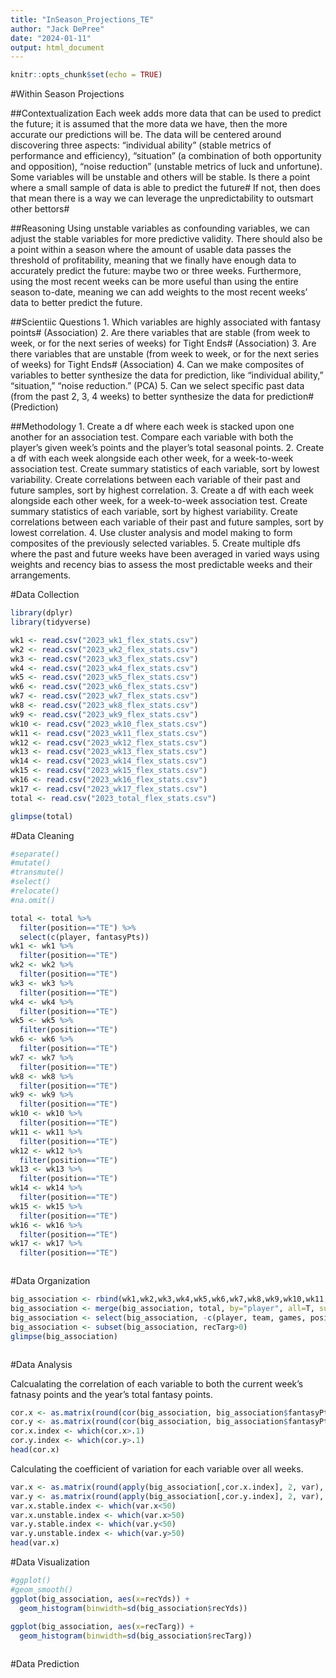 ```yaml
---
title: "InSeason_Projections_TE"
author: "Jack DePree"
date: "2024-01-11"
output: html_document
---
```


```r
knitr::opts_chunk$set(echo = TRUE)
```

#Within Season Projections

##Contextualization
Each week adds more data that can be used to predict the future; it is assumed that the more data we have, then the more accurate our predictions will be. The data will be centered around discovering three aspects: "individual ability" (stable metrics of performance and efficiency), "situation" (a combination of both opportunity and opposition), "noise reduction" (unstable metrics of luck and unfortune).  Some variables will be unstable and others will be stable. Is there a point where a small sample of data is able to predict the future# If not, then does that mean there is a way we can leverage the unpredictability to outsmart other bettors#

##Reasoning
Using unstable variables as confounding variables, we can adjust the stable variables for more predictive validity. There should also be a point within a season where the amount of usable data passes the threshold of profitability, meaning that we finally have enough data to accurately predict the future: maybe two or three weeks. Furthermore, using the most recent weeks can be more useful than using the entire season to-date, meaning we can add weights to the most recent weeks' data to better predict the future. 

##Scientiic Questions
1. Which variables are highly associated with fantasy points# (Association)
2. Are there variables that are stable (from week to week, or for the next series of weeks) for Tight Ends# (Association)
3. Are there variables that are unstable (from week to week, or for the next series of weeks) for Tight Ends# (Association)
4. Can we make composites of variables to better synthesize the data for prediction, like "individual ability," "situation," "noise reduction." (PCA)
5. Can we select specific past data (from the past 2, 3, 4 weeks) to better synthesize the data for prediction# (Prediction)

##Methodology
1. Create a df where each week is stacked upon one another for an association test. Compare each variable with both the player's given week's points and the player's total seasonal points.
2. Create a df with each week alongside each other week, for a week-to-week association test. Create summary statistics of each variable, sort by lowest variability. Create correlations between each variable of their past and future samples, sort by highest correlation. 
3. Create a df with each week alongside each other week, for a week-to-week association test. Create summary statistics of each variable, sort by highest variability. Create correlations between each variable of their past and future samples, sort by lowest correlation.
4. Use cluster analysis and model making to form composites of the previously selected variables.
5. Create multiple dfs where the past and future weeks have been averaged in varied ways using weights and recency bias to assess the most predictable weeks and their arrangements.

#Data Collection
```r
library(dplyr)
library(tidyverse)

wk1 <- read.csv("2023_wk1_flex_stats.csv")
wk2 <- read.csv("2023_wk2_flex_stats.csv")
wk3 <- read.csv("2023_wk3_flex_stats.csv")
wk4 <- read.csv("2023_wk4_flex_stats.csv")
wk5 <- read.csv("2023_wk5_flex_stats.csv")
wk6 <- read.csv("2023_wk6_flex_stats.csv")
wk7 <- read.csv("2023_wk7_flex_stats.csv")
wk8 <- read.csv("2023_wk8_flex_stats.csv")
wk9 <- read.csv("2023_wk9_flex_stats.csv")
wk10 <- read.csv("2023_wk10_flex_stats.csv")
wk11 <- read.csv("2023_wk11_flex_stats.csv")
wk12 <- read.csv("2023_wk12_flex_stats.csv")
wk13 <- read.csv("2023_wk13_flex_stats.csv")
wk14 <- read.csv("2023_wk14_flex_stats.csv")
wk15 <- read.csv("2023_wk15_flex_stats.csv")
wk16 <- read.csv("2023_wk16_flex_stats.csv")
wk17 <- read.csv("2023_wk17_flex_stats.csv")
total <- read.csv("2023_total_flex_stats.csv")

glimpse(total)
```

#Data Cleaning
```r
#separate()
#mutate()
#transmute()
#select()
#relocate()
#na.omit()

total <- total %>%
  filter(position=="TE") %>%
  select(c(player, fantasyPts))
wk1 <- wk1 %>%
  filter(position=="TE")
wk2 <- wk2 %>%
  filter(position=="TE")
wk3 <- wk3 %>%
  filter(position=="TE")
wk4 <- wk4 %>%
  filter(position=="TE")
wk5 <- wk5 %>%
  filter(position=="TE")
wk6 <- wk6 %>%
  filter(position=="TE")
wk7 <- wk7 %>%
  filter(position=="TE")
wk8 <- wk8 %>%
  filter(position=="TE")
wk9 <- wk9 %>%
  filter(position=="TE")
wk10 <- wk10 %>%
  filter(position=="TE")
wk11 <- wk11 %>%
  filter(position=="TE")
wk12 <- wk12 %>%
  filter(position=="TE")
wk13 <- wk13 %>%
  filter(position=="TE")
wk14 <- wk14 %>%
  filter(position=="TE")
wk15 <- wk15 %>%
  filter(position=="TE")
wk16 <- wk16 %>%
  filter(position=="TE")
wk17 <- wk17 %>%
  filter(position=="TE")
```

```r

```

#Data Organization
```r
big_association <- rbind(wk1,wk2,wk3,wk4,wk5,wk6,wk7,wk8,wk9,wk10,wk11,wk12,wk13,wk14,wk15,wk16,wk17)
big_association <- merge(big_association, total, by="player", all=T, suffixes=c(".x", ".y"))
big_association <- select(big_association, -c(player, team, games, position))
big_association <- subset(big_association, recTarg>0)
glimpse(big_association)
```

```r

```

#Data Analysis

Calcualating the correlation of each variable to both the current week's fatnasy points and the year's total fantasy points.
```r
cor.x <- as.matrix(round(cor(big_association, big_association$fantasyPts.x, use="complete.obs"), 3))
cor.y <- as.matrix(round(cor(big_association, big_association$fantasyPts.y, use="complete.obs"), 3))
cor.x.index <- which(cor.x>.1)
cor.y.index <- which(cor.y>.1)
head(cor.x)
```

Calculating the coefficient of variation for each variable over all weeks.
```r
var.x <- as.matrix(round(apply(big_association[,cor.x.index], 2, var), 3))
var.y <- as.matrix(round(apply(big_association[,cor.y.index], 2, var), 3))
var.x.stable.index <- which(var.x<50)
var.x.unstable.index <- which(var.x>50)
var.y.stable.index <- which(var.y<50)
var.y.unstable.index <- which(var.y>50)
head(var.x)
```

#Data Visualization
```r
#ggplot()
#geom_smooth()
ggplot(big_association, aes(x=recYds)) +
  geom_histogram(binwidth=sd(big_association$recYds))
      
ggplot(big_association, aes(x=recTarg)) +
  geom_histogram(binwidth=sd(big_association$recTarg))
```

```r

```

#Data Prediction
```r

```